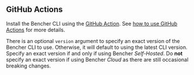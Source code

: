 
## GitHub Actions

Install the Bencher CLI using the [GitHub Action](https://github.com/marketplace/actions/bencher-cli).
See [how to use GitHub Actions](/docs/how-to/github-actions/) for more details.

<CliGitHubActions />

There is an optional `version` argument to specify an exact version of the Bencher CLI to use.
Otherwise, it will default to using the latest CLI version.
Specify an exact version if and only if using Bencher *Self-Hosted*.
Do __not__ specify an exact version if using Bencher *Cloud* as there are still occasional breaking changes.

<CliGitHubActionsVersion />
